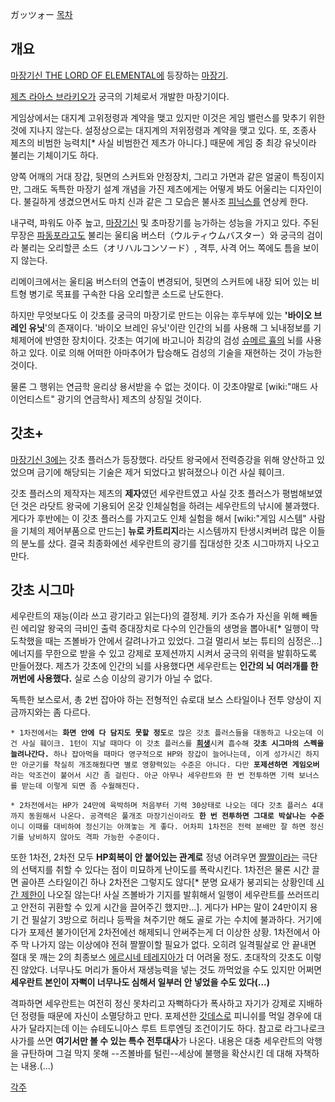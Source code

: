 ガッツォー
[[목차]]

== 개요 ==
[[마장기신 THE LORD OF ELEMENTAL]]에 등장하는 [[마장기]].

[[제츠 라아스 브라키오]]가 궁극의 기체로서 개발한 마장기이다. 

게임상에서는 대지계 고위정령과 계약을 맺고 있지만 이것은 게임 밸런스를 맞추기 위한 것에 지나지 않는다. 설정상으로는 대지계의 저위정령과 계약을 맺고 있다. 또, 조종사 제츠의 비범한 능력치[* 사실 비범한건 제츠가 아니다.] 때문에 게임 중 최강 유닛이라 불리는 기체이기도 하다.

양쪽 어깨의 거대 장갑, 뒷면의 스커트와 안정장치, 그리고 가면과 같은 얼굴이 특징이지만, 그래도 독특한 마장기 설계 개념을 가진 제츠에게는 어떻게 봐도 어울리는 디자인이다. 불길하게 생겼으면서도 마치 신과 같은 그 모습은 불사조 [[피닉스]]를 연상케 한다.

내구력, 파워도 아주 높고, [[마장기신]] 및 초마장기를 능가하는 성능을 가지고 있다. 주된 무장은 [[파동포]]라고도 불리는 울티움 버스터（ウルティウムバスター）와 궁극의 검이라 불리는 오리할콘 소드（オリハルコンソード）, 격투, 사격 어느 쪽에도 틈을 보이지 않는다.

리메이크에서는 울티움 버스터의 연출이 변경되어, 뒷면의 스커트에 내장 되어 있는 비트형 병기로 목표를 구속한 다음 오리할콘 소드로 난도한다. 

하지만 무엇보다도 이 갓초를 궁극의 마장기로 만드는 이유는 후두부에 있는 ''''바이오 브레인 유닛''''의 존재이다. '바이오 브레인 유닛'이란 인간의 뇌를 사용해 그 뇌내정보를 기체제어에 반영한 장치이다. 갓초는 여기에 바고니아 최강의 검성 [[슈메르 휼]]의 뇌를 사용하고 있다. 이로 의해 어떠한 아마추어가 탑승해도 검성의 기술을 재현하는 것이 가능한 것이다.

물론 그 행위는 연금학 윤리상 용서받을 수 없는 것이다. 이 갓초야말로 [wiki:"매드 사이언티스트" 광기의 연금학사] 제츠의 상징일 것이다.

== 갓초+ ==
[[마장기신 3]]에는 갓초 플러스가 등장했다. 라닷트 왕국에서 전력증강을 위해 양산하고 있었으며 금기에 해당되는 기술은 제거 되었다고 밝혀졌으나 이건 사실 훼이크.

갓초 플러스의 제작자는 제츠의 '''제자'''였던 세우란트였고 사실 갓초 플러스가 평범해보였던 것은 라닷트 왕국에 기용되어 온갖 인체실험을 하려는 세우란트의 낚시에 불과했다. 게다가 후반에는 이 갓초 플러스를 가지고도 인체 실험을 해서 [wiki:"게임 시스템" 사람을 기체의 제어부품으로 만드는] '''뉴로 카트리지'''라는 시스템까지 탄생시켜버려 많은 이들의 분노를 샀다. 결국 최종화에선 세우란트의 광기를 집대성한 갓초 시그마까지 나오고 만다. 

== 갓초 시그마 ==
세우란트의 재능(이라 쓰고 광기라고 읽는다)의 결정체. 키가 조슈가 자신을 위해 빼돌린 에리알 왕국의 극비인 출력 증대장치로 다수의 인간들의 생명을 뽑아내[* 일행이 막 도착했을 때는 즈볼바가 안에서 갈려나가고 있었다. 그걸 멀리서 보는 튜티의 심정은...] 에너지를 무한으로 받을 수 있고 강제로 포제션까지 시켜서 궁극의 위력을 발휘하도록 만들어졌다. 제츠가 갓초에 인간의 뇌를 사용했다면 세우란트는 '''인간의 뇌 여러개를 한꺼번에 사용했다.''' 실로 스승 이상의 광기가 아닐 수 없다.

독특한 보스로서, 총 2번 잡아야 하는 전형적인 슈로대 보스 스타일이나 전투 양상이 지금까지와는 좀 다르다.
 
 * 1차전에서는 '''화면 안에 다 담지도 못할 정도'''로 많은 갓초 플러스들을 대동하고 나오는데 이건 사실 훼이크. 1턴이 지날 때마다 이 갓초 플러스를 '''[[희생]]'''시켜 흡수해 '''갓초 시그마의 스펙을 늘려나간다.''' 하나 잡아먹을 때마다 영구적으로 HP와 장갑이 늘어나는데, 이게 성가시긴 하지만 아군기를 착실히 개조해줬다면 별로 영향력있는 수준은 아니다. 다만 '''포제션하면 게임오버'''라는 악조건이 붙어서 시간 좀 걸린다. 아군 아무나 세우란트와 한 번 전투하면 기력 보너스를 받는데 이렇게 되면 좀 수월해진다.

 * 2차전에서는 HP가 24만에 육박하며 처음부터 기력 30상태로 나오는 데다 갓초 플러스 4대까지 동원해서 나온다. 공격력은 풀개조 마장기신이라도 '''한 번 전투하면 그대로 박살나는 수준'''이니 이때를 대비하여 정신기는 아껴놓는 게 좋다. 어차피 1차전은 전력 분배만 잘 하면 정신기를 낭비하지 않아도 격파 가능한 수준이다.

또한 1차전, 2차전 모두 '''HP회복이 안 붙어있는 관계로''' 정녕 어려우면 [[짤짤이]]라는 극단의 선택지를 취할 수 있다는 점이 미묘하게 난이도를 폭락시킨다. 1차전은 물론 시간 끌면 골아픈 스타일이긴 하나 2차전은 그렇지도 않다[* 분명 요새가 붕괴되는 상황인데 [[시간 제한]]이 나오질 않는다! 사실 즈볼바가 기지를 발휘해서 일행이 세우란트를 쓰러뜨리고 안전히 귀환할 수 있게 시간을 끌어주긴 했지만...]. 게다가 HP는 말이 24만이지 용기 건 필살기 3방으로 허리나 등짝을 쳐주기만 해도 골로 가는 수치에 불과하다. 거기에다가 포제션 불가이던게 2차전에선 해제되니 안써주는게
더 이상한 상황. 1차전에서 아주 막 나가지 않는 이상에야 전혀 짤짤이할 필요가 없다. 오히려 일격필살로 안 끝내면 절대 못 깨는 2의 최종보스 [[에르시네 테레지아]]가 더 어려울 정도. 초대작의 갓초도 이렇진 않았다. 너무나도 머리가 돌아서 재생능력을 넣는 것도 까먹었을 수도 있지만 어쩌면 '''세우란트 본인이 자뻑이 너무나도 심해서 일부러 안 넣었을 수도 있다(...)'''

격파하면 세우란트는 여전히 정신 못차리고 자뻑하다가 폭사하고 자기가 강제로 지배하던 정령들 때문에 자신이 소멸당하고 만다. 포제션한 [[갓데스]]로 피니쉬를 먹일 경우에 대사가 달라지는데 이는 슈테도니아스 루트 트루엔딩 조건이기도 하다. 참고로 라그나로크 사가를 쓰면 '''여기서만 볼 수 있는 특수 전투대사'''가 나온다. 내용은 대충 세우란트의 악행을 규탄하며 그걸 막지 못해 --즈볼바를 털린--세상에 불행을 확산시킨 데 대해 자책하는 내용.(...)

[[각주]]
